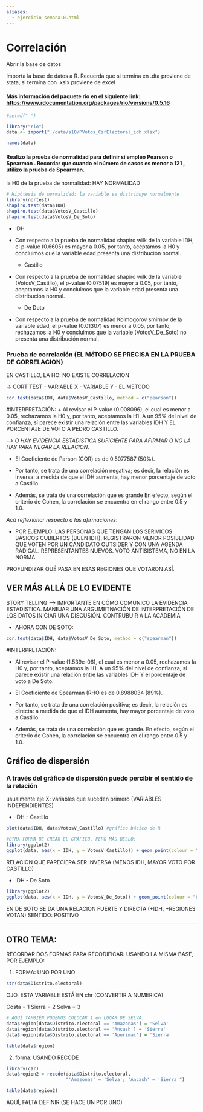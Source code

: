 ```yaml
---
aliases:
  - ejercicio-semana10.html
---
```


# Correlación

Abrir la base de datos

Importa la base de datos a R. Recuerda que si termina en .dta proviene de stata, si termina con .xslx proviene de excel

#### Más información del paquete rio en el siguiente link: <https://www.rdocumentation.org/packages/rio/versions/0.5.16>

```r
#setwd(" ")

library("rio")
data <- import("./data/s10/PVotos_CirElectoral_idh.xlsx")
```

```r
names(data)
```

#### Realizo la prueba de normalidad para definir si empleo Pearson o Spearman . Recordar que cuando el número de casos es menor a 121 , utilizo la prueba de Spearman.

la H0 de la prueba de normalidad: HAY NORMALIDAD

```r
# Hipótesis de normalidad: la variable se distribuye normalmente
library(nortest)
shapiro.test(data$IDH)
shapiro.test(data$VotosV_Castillo)
shapiro.test(data$VotosV_De_Soto)
```
  - IDH
+ Con respecto a la prueba de normalidad shapiro wilk de la variable IDH, el p-value (0.6605) es mayor a 0.05, por tanto, aceptamos la H0 y concluimos que la variable edad presenta una distribución normal.

  - Castillo
+ Con respecto a la prueba de normalidad shapiro wilk de la variable (VotosV_Castillo), el p-value (0.07519) es mayor a 0.05, por tanto, aceptamos la H0 y concluimos que la variable edad presenta una distribución normal.

  - De Doto 
+ Con respecto a la prueba de normalidad Kolmogorov smirnov de la variable edad, el p-value (0.01307) es menor a 0.05, por tanto, rechazamos la H0 y concluimos que la variable (VotosV_De_Soto) no presenta una distribución normal.


### Prueba de correlación (EL MéTODO SE PRECISA EN LA PRUEBA DE CORRELACION)

EN CASTILLO, LA HO: NO EXISTE CORRELACION 

-> CORT TEST - VARIABLE X - VARIABLE Y - EL METODO
```r
cor.test(data$IDH, data$VotosV_Castillo, method = c("pearson"))
```
#INTERPRETACIÓN: 
  + Al revisar el P-value (0.008096), el cual es menor a 0.05, rechazamos la H0 y, por tanto, aceptamos la H1. A un 95% del nivel de confianza, sí parece existir una relación entre las variables IDH Y EL PORCENTAJE DE VOTO A PEDRO CASTILLO.
  
*--> O HAY EVIDENCIA ESTADISTICA SUFICIEnTE PARA AFIRMAR O NO LA HAY PARA NEGAR LA RELACION.*

+ El Coeficiente de Parson (COR) es de 0.5077587 (50%). 

+ Por tanto, se trata de una correlación negativa; es decir, la relación es inversa: a medida de que el IDH aumenta, hay menor porcentaje de voto a Castillo.  
+ Además, se trata de una correlación que es grande En efecto, según el criterio de Cohen, la correlación se encuentra en el rango entre 0.5 y 1.0. 

*Acá reflexionar respecto a las afirmaciones*:

 - POR EJEMPLO: LAS PERSONAS QUE TENGAN LOS SERIVICOS BÁSICOS CUBIERTOS (BUEN IDH), REGISTRARON MENOR POSIBLIDAD QUE VOTEN POR UN CANDIDATO OUTSIDER Y CON UNA AGENDA RADICAL. REPRESENTANTES NUEVOS. VOTO ANTISISTEMA, NO EN LA NORMA.
 
 PROFUNDIZAR QUÉ PASA EN ESAS REGIONES QUE VOTARON ASÍ.

## VER MÁS ALLÁ DE LO EVIDENTE
STORY TELLING --> IMPORTANTE EN CÓMO COMUNICO LA EVIDENCIA ESTADISTICA. MANEJAR UNA ARGUMETNACIÓN DE INTERPRETACIÓN DE LOS DATOS
INICIAR UNA DISCUSIÓN. CONTRUBUIR A LA ACADEMIA

  - AHORA CON DE SOTO:
```r
cor.test(data$IDH, data$VotosV_De_Soto, method = c("spearman"))
```
#INTERPRETACIÓN: 

+ Al revisar el P-value (1.539e-06), el cual es menor a 0.05, rechazamos la H0 y, por tanto, aceptamos la H1. A un 95% del nivel de confianza, sí parece existir una relación entre las variables IDH Y el porcentaje de voto a De Soto.

+ El Coeficiente de Spearman (RHO es de 0.8988034 (89%). 

+ Por tanto, se trata de una correlación positiva; es decir, la relación es directa: a medida de que el IDH aumenta, hay mayor porcentaje de voto a Castillo. 
+ Además, se trata de una correlación que es grande. En efecto, según el criterio de Cohen, la correlación se encuentra en el rango entre 0.5 y 1.0. 


## Gráfico de dispersión

### A través del gráfico de dispersión puedo percibir el sentido de la relación
usualmente eje X: variables que suceden primero (VARIABLES INDEPENDIENTES)

  - IDH - Castillo
```r
plot(data$IDH, data$VotosV_Castillo) #gráfico básico de R

#OTRA FORMA DE CREAR EL GRÁFICO, PERO MÁS BELLO:
library(ggplot2)
ggplot(data, aes(x = IDH, y = VotosV_Castillo)) + geom_point(colour = "red")
```
RELACIÓN QUE PARECIERA SER INVERSA (MENOS IDH, MAYOR VOTO POR CASTILLO)

  - IDH - De Soto
```r
library(ggplot2)
ggplot(data, aes(x = IDH, y = VotosV_De_Soto)) + geom_point(colour = "blue")
```
EN DE SOTO SE DA UNA RELACION FUERTE Y DIRECTA (+IDH, +REGIONES VOTAN)
SENTIDO: POSITIVO


--------------------------------------------------------------------------------

## OTRO TEMA:

RECORDAR DOS FORMAS PARA RECODIFICAR:
USANDO LA MISMA BASE, POR EJEMPLO:

1) FORMA: UNO POR UNO
```r
str(data$Distrito.electoral)
```
OJO, ESTA VARIABLE ESTÁ EN chr (CONVERTIR A NUMERICA)

Costa = 1
Sierra = 2
Selva = 3

```r
# AQUÍ TAMBIÉN PODEMOS COLOCAR 1 en LUGAR DE SELVA:
data$region[data$Distrito.electoral == 'Amazonas'] = 'Selva' 
data$region[data$Distrito.electoral == 'Ancash'] = 'Sierra'
data$region[data$Distrito.electoral == 'Apurimac'] = 'Sierra'
```

```r
table(data$region)
```

2) forma: USANDO RECODE

```r
library(car)
data$region2 = recode(data$Distrito.electoral,
                      "'Amazonas' = 'Selva'; 'Ancash' = 'Sierra'")
```

```r
table(data$region2)
```
AQUÍ, FALTA DEFINIR (SE HACE UN POR UNO)

